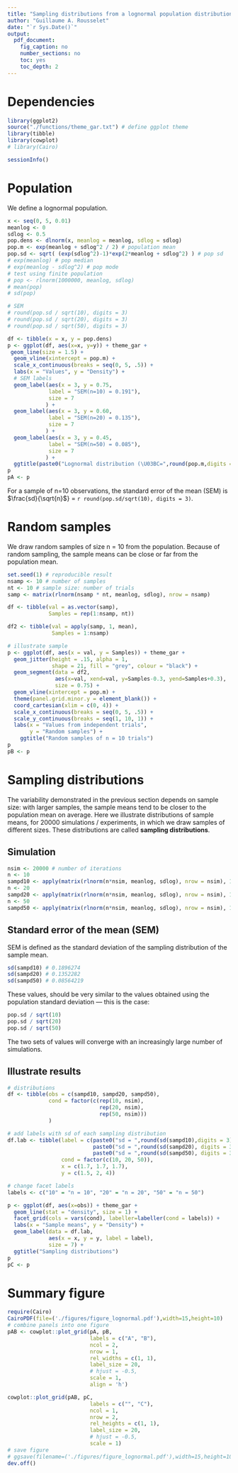 ```yaml
---
title: "Sampling distributions from a lognormal population distribution"
author: "Guillaume A. Rousselet"
date: "`r Sys.Date()`"
output:
  pdf_document:
    fig_caption: no
    number_sections: no
    toc: yes
    toc_depth: 2
---
```


# Dependencies
```r
library(ggplot2)
source("./functions/theme_gar.txt") # define ggplot theme
library(tibble)
library(cowplot)
# library(Cairo)
```

```r
sessionInfo()
```

# Population
We define a lognormal population.

```r
x <- seq(0, 5, 0.01)
meanlog <- 0
sdlog <- 0.5
pop.dens <- dlnorm(x, meanlog = meanlog, sdlog = sdlog)
pop.m <- exp(meanlog + sdlog^2 / 2) # population mean
pop.sd <- sqrt( (exp(sdlog^2)-1)*exp(2*meanlog + sdlog^2) ) # pop sd
# exp(meanlog) # pop median
# exp(meanlog - sdlog^2) # pop mode
# test using finite population
# pop <- rlnorm(1000000, meanlog, sdlog)
# mean(pop)
# sd(pop)

# SEM
# round(pop.sd / sqrt(10), digits = 3)
# round(pop.sd / sqrt(20), digits = 3)
# round(pop.sd / sqrt(50), digits = 3)

df <- tibble(x = x, y = pop.dens)
p <- ggplot(df, aes(x=x, y=y)) + theme_gar +
 geom_line(size = 1.5) +
  geom_vline(xintercept = pop.m) +
  scale_x_continuous(breaks = seq(0, 5, .5)) +
  labs(x = "Values", y = "Density") +
  # SEM labels
  geom_label(aes(x = 3, y = 0.75, 
             label = "SEM(n=10) = 0.191"), 
             size = 7
            ) + 
  geom_label(aes(x = 3, y = 0.60, 
             label = "SEM(n=20) = 0.135"), 
             size = 7
            ) + 
  geom_label(aes(x = 3, y = 0.45, 
             label = "SEM(n=50) = 0.085"), 
             size = 7
            ) + 
  ggtitle(paste0("Lognormal distribution (\U03BC=",round(pop.m,digits = 2),", \U03C3=",round(pop.sd, digits = 3),")"))
p
pA <- p
```

For a sample of n=10 observations, the standard error of the mean (SEM) is $\frac{sd}{\sqrt{n}$} = `r round(pop.sd/sqrt(10), digits = 3)`.

# Random samples
We draw random samples of size n = 10 from the population. Because of random sampling, the sample means can be close or far from the population mean. 


```r
set.seed(1) # reproducible result
nsamp <- 10 # number of samples
nt <- 10 # sample size: number of trials
samp <- matrix(rlnorm(nsamp * nt, meanlog, sdlog), nrow = nsamp)

df <- tibble(val = as.vector(samp),
             Samples = rep(1:nsamp, nt))

df2 <- tibble(val = apply(samp, 1, mean),
              Samples = 1:nsamp)

# illustrate sample
p <- ggplot(df, aes(x = val, y = Samples)) + theme_gar +
  geom_jitter(height = .15, alpha = 1,
              shape = 21, fill = "grey", colour = "black") +
  geom_segment(data = df2, 
               aes(x=val, xend=val, y=Samples-0.3, yend=Samples+0.3),
               size = 0.75) +
  geom_vline(xintercept = pop.m) +
  theme(panel.grid.minor.y = element_blank()) +
  coord_cartesian(xlim = c(0, 4)) +
  scale_x_continuous(breaks = seq(0, 5, .5)) +
  scale_y_continuous(breaks = seq(1, 10, 1)) +
  labs(x = "Values from independent trials",
       y = "Random samples") +
    ggtitle("Random samples of n = 10 trials")
p
pB <- p
```

# Sampling distributions

The variability demonstrated in the previous section depends on sample size: with larger samples, the sample means tend to be closer to the population mean on average. Here we illustrate distributions of sample means, for 20000 simulations / experiments, in which we draw samples of different sizes. These distributions are called **sampling distributions**.

## Simulation
```r
nsim <- 20000 # number of iterations
n <- 10
sampd10 <- apply(matrix(rlnorm(n*nsim, meanlog, sdlog), nrow = nsim), 1, mean)
n <- 20
sampd20 <- apply(matrix(rlnorm(n*nsim, meanlog, sdlog), nrow = nsim), 1, mean)
n <- 50
sampd50 <- apply(matrix(rlnorm(n*nsim, meanlog, sdlog), nrow = nsim), 1, mean)
```

## Standard error of the mean (SEM)
SEM is defined as the standard deviation of the sampling distribution of the sample mean.
```r
sd(sampd10) # 0.1896274
sd(sampd20) # 0.1352282
sd(sampd50) # 0.08564219
```
These values, should be very similar to the values obtained using the population standard deviation --- this is the case:
```r
pop.sd / sqrt(10)
pop.sd / sqrt(20)
pop.sd / sqrt(50)
```
The two sets of values will converge with an increasingly large number of simulations.

## Illustrate results
```r
# distributions
df <- tibble(obs = c(sampd10, sampd20, sampd50),
             cond = factor(c(rep(10, nsim),
                             rep(20, nsim),
                             rep(50, nsim)))
             )

# add labels with sd of each sampling distribution
df.lab <- tibble(label = c(paste0("sd = ",round(sd(sampd10),digits = 3)), 
                           paste0("sd = ",round(sd(sampd20), digits = 3)), 
                           paste0("sd = ",round(sd(sampd50), digits = 3))),
                 cond = factor(c(10, 20, 50)),
                 x = c(1.7, 1.7, 1.7),
                 y = c(1.5, 2, 4))

# change facet labels
labels <- c("10" = "n = 10", "20" = "n = 20", "50" = "n = 50")

p <- ggplot(df, aes(x=obs)) + theme_gar +
  geom_line(stat = "density", size = 1) +
  facet_grid(cols = vars(cond), labeller=labeller(cond = labels)) +
  labs(x = "Sample means", y = "Density") + 
  geom_label(data = df.lab, 
             aes(x = x, y = y, label = label),
             size = 7) +
  ggtitle("Sampling distributions")
p
pC <- p
```

# Summary figure
```r
require(Cairo)
CairoPDF(file=('./figures/figure_lognormal.pdf'),width=15,height=10)
# combine panels into one figure
pAB <- cowplot::plot_grid(pA, pB,
                          labels = c("A", "B"),
                          ncol = 2,
                          nrow = 1,
                          rel_widths = c(1, 1), 
                          label_size = 20, 
                          # hjust = -0.5, 
                          scale = 1,
                          align = 'h')

cowplot::plot_grid(pAB, pC,
                          labels = c("", "C"),
                          ncol = 1,
                          nrow = 2,
                          rel_heights = c(1, 1), 
                          label_size = 20, 
                          # hjust = -0.5, 
                          scale = 1)
# save figure
# ggsave(filename=('./figures/figure_lognormal.pdf'),width=15,height=10)
dev.off()
```

